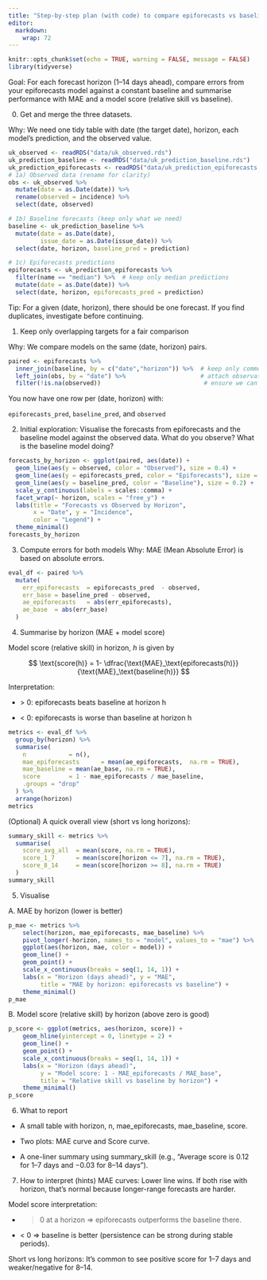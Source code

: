 ```yaml
---
title: "Step-by-step plan (with code) to compare epiforecasts vs baseline against observed"
editor: 
  markdown: 
    wrap: 72
---
```


```r
knitr::opts_chunk$set(echo = TRUE, warning = FALSE, message = FALSE)
library(tidyverse)
```


Goal: For each forecast horizon (1–14 days ahead), compare errors from your epiforecasts model against a constant baseline and summarise performance with MAE and a model score (relative skill vs baseline).

0)  Get and merge the three datasets.

Why: We need one tidy table with date (the target date), horizon, each model’s prediction, and the observed value.

```r
uk_observed <- readRDS("data/uk_observed.rds")
uk_prediction_baseline <- readRDS("data/uk_prediction_baseline.rds")
uk_prediction_epiforecasts <- readRDS("data/uk_prediction_epiforecasts.rds")
# 1a) Observed data (rename for clarity)
obs <- uk_observed %>%
  mutate(date = as.Date(date)) %>%
  rename(observed = incidence) %>%
  select(date, observed)

# 1b) Baseline forecasts (keep only what we need)
baseline <- uk_prediction_baseline %>%
  mutate(date = as.Date(date),
         issue_date = as.Date(issue_date)) %>%
  select(date, horizon, baseline_pred = prediction)

# 1c) Epiforecasts predictions
epiforecasts <- uk_prediction_epiforecasts %>%
  filter(name == "median") %>%  # keep only median predictions
  mutate(date = as.Date(date)) %>%
  select(date, horizon, epiforecasts_pred = prediction)
```

Tip: For a given (date, horizon), there should be one forecast. If you find duplicates, investigate before continuing.

1)  Keep only overlapping targets for a fair comparison

Why: We compare models on the same (date, horizon) pairs.

```r
paired <- epiforecasts %>%
  inner_join(baseline, by = c("date","horizon")) %>%  # keep only common targets
  left_join(obs, by = "date") %>%                     # attach observations
  filter(!is.na(observed))                             # ensure we can evaluate
```

You now have one row per (date, horizon) with:

`epiforecasts_pred`, `baseline_pred`, and `observed`

2)  Initial exploration: Visualise the forecasts from epiforecasts and the baseline model against the observed data. What do you observe? What is the baseline model doing? 

```r
forecasts_by_horizon <- ggplot(paired, aes(date)) +
  geom_line(aes(y = observed, color = "Observed"), size = 0.4) +
  geom_line(aes(y = epiforecasts_pred, color = "Epiforecasts"), size = 0.2) +
  geom_line(aes(y = baseline_pred, color = "Baseline"), size = 0.2) +
  scale_y_continuous(labels = scales::comma) +
  facet_wrap(~ horizon, scales = "free_y") +
  labs(title = "Forecasts vs Observed by Horizon",
       x = "Date", y = "Incidence",
       color = "Legend") +
  theme_minimal()
forecasts_by_horizon
```

3)  Compute errors for both models Why: MAE (Mean Absolute Error) is based on absolute errors.

```r
eval_df <- paired %>%
  mutate(
    err_epiforecasts  = epiforecasts_pred  - observed,
    err_base = baseline_pred - observed,
    ae_epiforecasts   = abs(err_epiforecasts),
    ae_base  = abs(err_base)
  )
```

4)  Summarise by horizon (MAE + model score)

Model score (relative skill) in horizon, $h$ is given by

$$
\text{score(h)} = 1- \dfrac{\text{MAE}_\text{epiforecasts(h)}}{\text{MAE}_\text{baseline(h)}}
$$

Interpretation:

- \> 0: epiforecasts beats baseline at horizon h

- < 0: epiforecasts is worse than baseline at horizon h

```r
metrics <- eval_df %>%
  group_by(horizon) %>%
  summarise(
    n            = n(),
    mae_epiforecasts      = mean(ae_epiforecasts,  na.rm = TRUE),
    mae_baseline = mean(ae_base, na.rm = TRUE),
    score        = 1 - mae_epiforecasts / mae_baseline,
    .groups = "drop"
  ) %>%
  arrange(horizon)
metrics
```

(Optional) A quick overall view (short vs long horizons):

```r
summary_skill <- metrics %>%
  summarise(
    score_avg_all  = mean(score, na.rm = TRUE),
    score_1_7      = mean(score[horizon <= 7], na.rm = TRUE),
    score_8_14     = mean(score[horizon >= 8], na.rm = TRUE)
  )
summary_skill
```

5)  Visualise 

A. MAE by horizon (lower is better)

```r
p_mae <- metrics %>%
    select(horizon, mae_epiforecasts, mae_baseline) %>%
    pivot_longer(-horizon, names_to = "model", values_to = "mae") %>%
    ggplot(aes(horizon, mae, color = model)) +
    geom_line() +
    geom_point() +
    scale_x_continuous(breaks = seq(1, 14, 1)) +
    labs(x = "Horizon (days ahead)", y = "MAE",
         title = "MAE by horizon: epiforecasts vs baseline") +
    theme_minimal()
p_mae
```

B. Model score (relative skill) by horizon (above zero is good)

```r
p_score <- ggplot(metrics, aes(horizon, score)) +
    geom_hline(yintercept = 0, linetype = 2) +
    geom_line() +
    geom_point() +
    scale_x_continuous(breaks = seq(1, 14, 1)) +
    labs(x = "Horizon (days ahead)",
         y = "Model score: 1 - MAE_epiforecasts / MAE_base",
         title = "Relative skill vs baseline by horizon") +
    theme_minimal()
p_score
```

6)  What to report

- A small table with horizon, n, mae_epiforecasts, mae_baseline, score.

- Two plots: MAE curve and Score curve.

- A one-liner summary using summary_skill (e.g., “Average score is 0.12
for 1–7 days and −0.03 for 8–14 days”).

7)  How to interpret (hints) MAE curves: Lower line wins. If both rise with horizon, that’s normal because longer-range forecasts are harder.

Model score interpretation:

- > 0 at a horizon ⇒ epiforecasts outperforms the baseline there.

- < 0 ⇒ baseline is better (persistence can be strong during stable periods).

Short vs long horizons: It’s common to see positive score for 1–7 days
and weaker/negative for 8–14.
